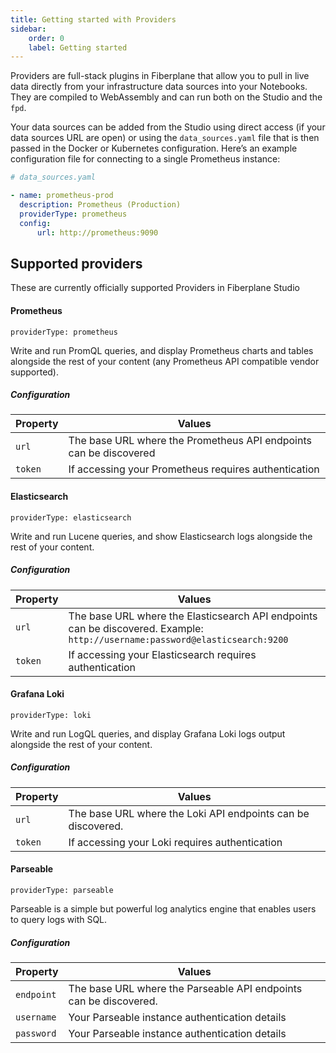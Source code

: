 ```yaml
---
title: Getting started with Providers
sidebar:
    order: 0
    label: Getting started
---
```



Providers are full-stack plugins in Fiberplane that allow you to pull in live data directly from your infrastructure data sources into your Notebooks. They are compiled to WebAssembly and can run both on the Studio and the `fpd`.

Your data sources can be added from the Studio using direct access (if your data sources URL are open) or using the `data_sources.yaml` file that is then passed in the Docker or Kubernetes configuration. Here’s an example configuration file for connecting to a single Prometheus instance:

```yaml
# data_sources.yaml

- name: prometheus-prod
  description: Prometheus (Production)
  providerType: prometheus
  config:
      url: http://prometheus:9090
```

<NameConvention />

## Supported providers

These are currently officially supported Providers in Fiberplane Studio

#### Prometheus

`providerType: prometheus`

Write and run PromQL queries, and display Prometheus charts and tables alongside the rest of your content (any Prometheus API compatible vendor supported).

##### Configuration

| Property | Values |
| -------- | ------ |
| `url`    | The base URL where the Prometheus API endpoints can be discovered |
| `token`  | If accessing your Prometheus requires authentication |

#### Elasticsearch

`providerType: elasticsearch`

Write and run Lucene queries, and show Elasticsearch logs alongside the rest of your content.

##### Configuration

| Property | Values |
| -------- | ------ |
| `url`    | The base URL where the Elasticsearch API endpoints can be discovered. Example: `http://username:password@elasticsearch:9200` |
| `token`  | If accessing your Elasticsearch requires authentication |

#### Grafana Loki

`providerType: loki`

Write and run LogQL queries, and display Grafana Loki logs output alongside the rest of your content.

##### Configuration

| Property | Values |
| -------- | ------ |
| `url`    | The base URL where the Loki API endpoints can be discovered. |
| `token`  | If accessing your Loki requires authentication |

#### Parseable

`providerType: parseable`

Parseable is a simple but powerful log analytics engine that enables users to query logs with SQL.

##### Configuration

| Property | Values |
| -------- | ------ |
| `endpoint`    | The base URL where the Parseable API endpoints can be discovered. |
| `username`  | Your Parseable instance authentication details |
| `password`  | Your Parseable instance authentication details |

